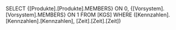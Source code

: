SELECT {[Produkte].[Produkte].MEMBERS} ON 0, {[Vorsystem].[Vorsystem].MEMBERS} ON 1 FROM [KGS] WHERE ([Kennzahlen].[Kennzahlen].[Kennzahlen], [Zeit].[Zeit].[Zeit])